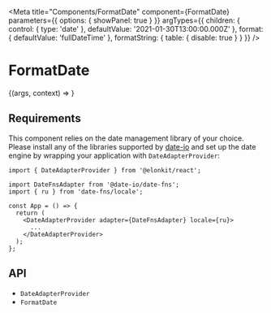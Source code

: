 

<Meta
  title="Components/FormatDate"
  component={FormatDate}
  parameters={{
    options: { showPanel: true }
  }}
  argTypes={{
    children: {
      control: { type: 'date' },
      defaultValue: '2021-01-30T13:00:00.000Z'
    },
    format: {
      defaultValue: 'fullDateTime'
    },
    formatString: {
      table: {
        disable: true
      }
    }
  }}
/>

# FormatDate

<Description of={FormatDate} />

<Canvas>
  <Story name="Demo">{(args, context) => <FormatDate {...args} />}</Story>
</Canvas>

<ArgsTable story="Demo" />

## Requirements

This component relies on the date management library of your choice. Please install any of the libraries supported by
[date-io](https://github.com/dmtrKovalenko/date-io) and set up the date engine by wrapping your application with
`DateAdapterProvider`:

```tsx
import { DateAdapterProvider } from '@elonkit/react';

import DateFnsAdapter from '@date-io/date-fns';
import { ru } from 'date-fns/locale';

const App = () => {
  return (
    <DateAdapterProvider adapter={DateFnsAdapter} locale={ru}>
      ...
    </DateAdapterProvider>
  );
};
```

## API

<ul>
  <li>
    <LinkTo kind="components-api-DateAdapterProvider" story="page">
      <code>DateAdapterProvider</code>
    </LinkTo>
  </li>
  <li>
    <LinkTo kind="components-api-FormatDate" story="page">
      <code>FormatDate</code>
    </LinkTo>
  </li>
</ul>
